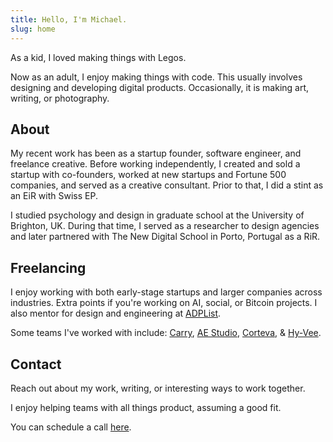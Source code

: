 ```yaml
---
title: Hello, I'm Michael.
slug: home
---
```


As a kid, I loved making things with Legos.

Now as an adult, I enjoy making things with code. This usually involves designing and developing digital products. Occasionally, it is making art, writing, or photography.

## About

My recent work has been as a startup founder, software engineer, and freelance creative. Before working independently, I created and sold a startup with co-founders, worked at new startups and Fortune 500 companies, and served as a creative consultant. Prior to that, I did a stint as an EiR with Swiss EP.

I studied psychology and design in graduate school at the University of Brighton, UK. During that time, I served as a researcher to design agencies and later partnered with The New Digital School in Porto, Portugal as a RiR.

## Freelancing

I enjoy working with both early-stage startups and larger companies across industries. Extra points if you're working on AI, social, or Bitcoin projects. I also mentor for design and engineering at [ADPList](https://adplist.org/mentors/michael-boland).

Some teams I've worked with include: [Carry](/work#carry), [AE Studio](/work#ae%20studio), [Corteva](/work#corteva), & [Hy-Vee](/work#hy-vee).

## Contact

Reach out about my work, writing, or interesting ways to work together.

I enjoy helping teams with all things product, assuming a good fit.

You can schedule a call [here](https://cal.com/bolander72/chat).
